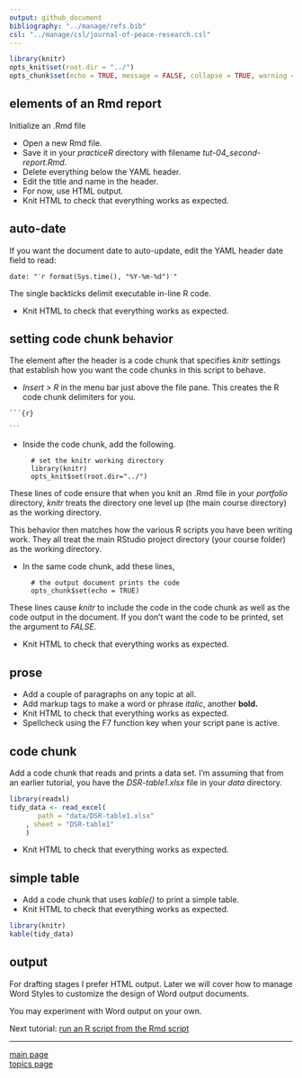 ```yaml
---
output: github_document
bibliography: "../manage/refs.bib" 
csl: "../manage/csl/journal-of-peace-research.csl"
---
```


```r
library(knitr)
opts_knit$set(root.dir = "../")
opts_chunk$set(echo = TRUE, message = FALSE, collapse = TRUE, warning = FALSE)
```





## elements of an Rmd report

Initialize an .Rmd file 

- Open a new Rmd file. 
- Save it in your *practiceR* directory with filename *tut-04_second-report.Rmd*. 
- Delete everything below the YAML header. 
- Edit the title and name in the header. 
- For now, use HTML output. 
- Knit HTML to check that everything works as expected. 



## auto-date 

If you want the document date to auto-update, edit the YAML header date field to read: 

<pre class="r"><code>date: "<code>`</code>r format(Sys.time(), "%Y-%m-%d")<code>`</code>"</code></pre>

The single backticks delimit executable in-line R code. 

- Knit HTML to check that everything works as expected. 




## setting code chunk behavior

The element after the header is a code chunk that specifies *knitr* settings that establish how you want the code chunks in this script to behave. 

- *Insert > R* in the menu bar just above the file pane. This creates the R code chunk delimiters for you. 

<pre class="markdown"><code>```{r}

<code>```</code></code></pre>

- Inside the code chunk, add the following.    

        # set the knitr working directory  
        library(knitr)  
        opts_knit$set(root.dir="../")  

These lines of code ensure that when you knit an .Rmd file in your *portfolio* directory, *knitr* treats the directory one level up (the main course directory) as the working directory. 

This behavior then matches how the various R scripts you have been writing work. They all treat the main RStudio project directory (your course folder) as the working directory. 

- In the same code chunk, add these lines, 

        # the output document prints the code  
        opts_chunk$set(echo = TRUE)  

These lines cause *knitr* to include the code in the code chunk as well as the code output in the document. If you don't want the code to be printed, set the argument to *FALSE.* 

- Knit HTML to check that everything works as expected. 







## prose 

- Add a couple of paragraphs on any topic at all.  
- Add markup tags to make a word or phrase *italic*, another **bold.** 
- Knit HTML to check that everything works as expected. 
- Spellcheck using the F7 function key when your script pane is active. 





## code chunk

Add a code chunk that reads and prints a data set. I'm assuming that from an earlier tutorial, you have the *DSR-table1.xlsx* file in your *data* directory.

```r
library(readxl)
tidy_data <- read_excel(
       path = "data/DSR-table1.xlsx"
    , sheet = "DSR-table1"
    )
```

- Knit HTML to check that everything works as expected.  
  

## simple table 

- Add a code chunk that uses *kable()* to print a simple table.  
- Knit HTML to check that everything works as expected.  

```r
library(knitr)
kable(tidy_data)
```

## output 

For  drafting stages I prefer HTML output. Later we will cover how to manage Word Styles to customize the design of Word output documents. 

You may experiment with Word output on your own. 

Next tutorial: [run an R script from the Rmd script](tut-0605_rmd-run-r.md)

---

[main page](../README.md)<br> 
[topics page](../README-by-topic.md)


